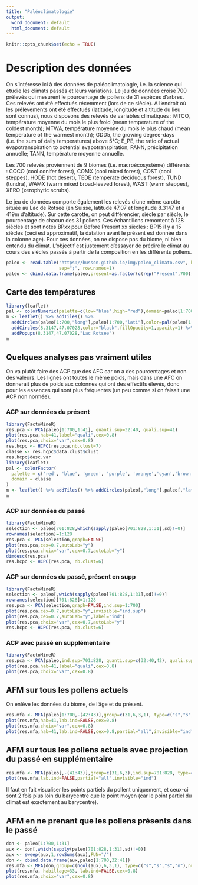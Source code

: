 ```yaml
---
title: "Paléoclimatologie"
output:
  word_document: default
  html_document: default
---
```


```r
knitr::opts_chunk$set(echo = TRUE)
```

<!-- ```{r, eval=FALSE, echo=FALSE} -->
<!-- install.packages("~/Bureau/bioindic_4.0.7.tar.gz", repos = NULL, type = "source") -->
<!-- if (!require(fields)) install.packages("fields") -->
<!-- if (!require(spam)) install.packages("spam") -->
<!-- if (!require(maps)) install.packages("maps") -->
<!-- library(bioindic) -->
<!-- data(ss700bm) -->
<!-- data(ss700po) -->
<!-- data(ss700cl) -->
<!-- data(ss700co) -->
<!-- ss700 <- cbind.data.frame(ss700po[,-1],ss700cl[,-1],ss700co[,-1],ss700bm) -->
<!-- rownames(ss700)<-tolower(ss700po[,1]) -->
<!-- colnames(ss700)<-tolower(colnames(ss700)) -->
<!-- ``` -->
<!-- ```{r} -->
<!-- data(fospop) -->
<!-- colnames(fospop)<-tolower(colnames(fospop)) -->
<!-- rownames(don)[701:828] <- paste0("BP",rownames(don)[701:828]) -->
<!-- write.table(don,file="paleo_climato.csv",sep=";",col.names=TRUE,row.names=TRUE) -->
<!-- ``` -->

# Description des données

On s'intéresse ici à des données de paléoclimatologie, i.e. la science qui étudie les climats passés et leurs variations.
Le jeu de données croise 700 prélevés qui mesurent le pourcentage de pollens de 31 espèces d'arbres. Ces relevés ont été effectués récemment (lors de ce siècle). A l'endroit où les prélèvements ont été effectués (latitude, longitude et altitude du lieu sont connus), nous disposons des relevés de variables climatiques : MTCO, température moyenne du mois le plus froid (mean temperature of the coldest month); MTWA, température moyenne du mois le plus chaud (mean temperature of the warmest month); GDD5, the growing degree-days (i.e. the sum of daily temperatures) above 5°C; E_PE, the ratio of actual evapotranspiration to potential evapotranspiration; PANN, précipitation annuelle; TANN, température moyenne annuelle.

Les 700 relevés proviennent de 9 biomes (i.e. macroécosystème) différents : COCO (cool conifer forest), COMX (cool mixed forest), COST (cool steppes), HODE (hot desert), TEDE (temperate deciduous forest), TUND (tundra), WAMX (warm mixed broad-leaved forest), WAST (warm steppes), XERO (xerophytic scrubs).

Le jeu de données comporte également les relevés d'une même carotte située au Lac de Rotsee (en Suisse, latitude 47.07 et longitude 8.3147 et à 419m d'altitude). Sur cette carotte, on peut différencier, siècle par siècle, le pourcentage de chacun des 31 pollens. Ces échantillons remontent à 128 siècles et sont notés BPxx pour Before Present xx siècles : BP15 il y a 15 siècles (ceci est approximatif, la datation avant le présent est donnée dans la colonne age). Pour ces données, on ne dispose pas du biome, ni bien entendu du climat. L'objectif est justement d'essayer de prédire le climat au cours des siècles passés à partir de la composition en les différents pollens.


```r
paleo <- read.table("https://husson.github.io/img/paleo_climato.csv", header=TRUE, 
                    sep=";", row.names=1)
paleo <- cbind.data.frame(paleo,present=as.factor(c(rep("Present",700),rep("Passe",128))))
```

## Carte des températures
```r
library(leaflet)
pal <- colorNumeric(palette=c(low="blue",high="red"),domain=paleo[1:700,"tann"])
m <- leaflet() %>% addTiles() %>% 
  addCircles(paleo[1:700,"long"],paleo[1:700,"lati"],color=pal(paleo[1:700,"tann"]),fillOpacity=1,opacity=1) %>%
  addCircles(8.3147,47.07028,color="black",fillOpacity=1,opacity=1) %>%
  addPopups(8.3147,47.07028,"Lac Rotsee")
m
```

## Quelques analyses pas vraiment utiles

On va plutôt faire des ACP que des AFC car on a des pourcentages et non des valeurs. Les lignes ont toutes le même poids, mais dans une AFC on donnerait plus de poids aux colonnes qui ont des effectifs élevés, donc pour les essences qui sont plus fréquentes (un peu comme si on faisait une ACP non normée).

### ACP sur données du présent
```r
library(FactoMineR)
res.pca <- PCA(paleo[1:700,1:41], quanti.sup=32:40, quali.sup=41)
plot(res.pca,hab=41,label="quali",cex=0.8)
plot(res.pca,choix="var",cex=0.8)
res.hcpc <- HCPC(res.pca,nb.clust=7)
classe <- res.hcpc$data.clust$clust
res.hcpc$desc.var
library(leaflet)
pal <- colorFactor(
  palette = c('red', 'blue', 'green', 'purple', 'orange','cyan','brown'),
  domain = classe
)
m <- leaflet() %>% addTiles() %>% addCircles(paleo[,"long"],paleo[,"lati"],color=pal(classe),fillOpacity=1,opacity=1)
m
```

### ACP sur données du passé
```r
library(FactoMineR)
selection <- paleo[701:828,which(sapply(paleo[701:828,1:31],sd)!=0)]
rownames(selection)=1:128
res.pca <- PCA(selection,graph=FALSE)
plot(res.pca,cex=0.7,autoLab="y")
plot(res.pca,choix="var",cex=0.7,autoLab="y")
dimdesc(res.pca)
res.hcpc <- HCPC(res.pca, nb.clust=6)
```

### ACP sur données du passé, présent en supp
```r
library(FactoMineR)
selection <- paleo[,which(sapply(paleo[701:828,1:31],sd)!=0)]
rownames(selection)[701:828]=1:128
res.pca <- PCA(selection,graph=FALSE,ind.sup=1:700)
plot(res.pca,cex=0.7,autoLab="y",invisible="ind.sup")
plot(res.pca,cex=0.7,autoLab="y",label="ind")
plot(res.pca,choix="var",cex=0.7,autoLab="y")
res.hcpc <- HCPC(res.pca, nb.clust=6)
```


### ACP avec passé en supplémentaire
```r
library(FactoMineR)
res.pca <- PCA(paleo,ind.sup=701:828, quanti.sup=c(32:40,42), quali.sup=c(41,43))
plot(res.pca,hab=41,label="quali",cex=0.8)
plot(res.pca,choix="var",cex=0.8)
```

## AFM sur tous les pollens actuels

On enlève les données du biome, de l'âge et du présent.
```r
res.mfa <- MFA(paleo[1:700,-(42:43)],group=c(31,6,3,1), type=c("s","s","s","n"),name.group=c("pollen","climat","lieu","biome"),num.group.sup=3:4,graph=FALSE)
plot(res.mfa,hab=41,lab.ind=FALSE,cex=0.8)
plot(res.mfa,choix="var",cex=0.8)
plot(res.mfa,hab=41,lab.ind=FALSE,cex=0.8,partial="all",invisible="ind")
```

## AFM sur tous les pollens actuels avec projection du passé en supplémentaire

```r
res.mfa <- MFA(paleo[,-(41:43)],group=c(31,6,3),ind.sup=701:828, type=c("s","s","s"),name.group=c("pollen","climat","lieu"),num.group.sup=3,graph=FALSE)
plot(res.mfa,lab.ind=FALSE,partial="all",invisible="ind")
```
Il faut en fait visualiser les points partiels du pollent uniquement, et ceux-ci sont 2 fois plus loin du barycentre que le point moyen (car le point partiel du climat est exactement au barycentre).

## AFM en ne prenant que les pollens présents dans le passé

```r
don <- paleo[1:700,1:31]
aux <- don[,which(sapply(paleo[701:828,1:31],sd)!=0)]
aux <- sweep(aux,1,rowSums(aux),FUN="/")
don <- cbind.data.frame(aux,paleo[1:700,32:41])
res.mfa <- MFA(don,group=c(ncol(aux),6,3,1), type=c("s","s","s","n"),num.group.sup=3:4,graph=FALSE)
plot(res.mfa, habillage=33, lab.ind=FALSE,cex=0.8)
plot(res.mfa,choix="var",cex=0.8)
```
